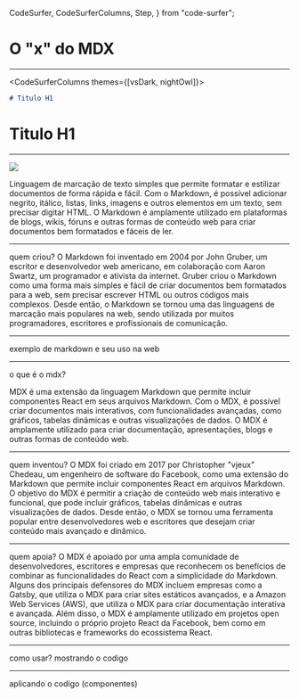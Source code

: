   CodeSurfer,
  CodeSurferColumns,
  Step,
} from "code-surfer";


# O "x" do MDX

---

<CodeSurferColumns themes={[vsDark, nightOwl]}>

<Step subtitle="Exemplo de marcações utilizando Markdown">


```md
# Titulo H1
```
# Titulo H1

</Step>

</CodeSurferColumns>

---

![](./assets/John_Gruber.jpg)

Linguagem de marcação de texto simples que permite formatar e estilizar documentos de forma rápida e fácil. 
Com o Markdown, é possível adicionar negrito, itálico, listas, links, imagens e outros elementos em um texto, sem precisar digitar HTML. O Markdown é amplamente utilizado em plataformas de blogs, wikis, fóruns e outras formas de conteúdo web para criar documentos bem formatados e fáceis de ler.

---

quem criou?
O Markdown foi inventado em 2004 por John Gruber, um escritor e desenvolvedor web americano, em colaboração com Aaron Swartz, um programador e ativista da internet. Gruber criou o Markdown como uma forma mais simples e fácil de criar documentos bem formatados para a web, sem precisar escrever HTML ou outros códigos mais complexos. Desde então, o Markdown se tornou uma das linguagens de marcação mais populares na web, sendo utilizada por muitos programadores, escritores e profissionais de comunicação.

---

exemplo de markdown e seu uso na web

---

o que é o mdx?

MDX é uma extensão da linguagem Markdown que permite incluir componentes React em seus arquivos Markdown. Com o MDX, é possível criar documentos mais interativos, com funcionalidades avançadas, como gráficos, tabelas dinâmicas e outras visualizações de dados. O MDX é amplamente utilizado para criar documentação, apresentações, blogs e outras formas de conteúdo web.

---

quem inventou?
O MDX foi criado em 2017 por Christopher "vjeux" Chedeau, um engenheiro de software do Facebook, como uma extensão do Markdown que permite incluir componentes React em arquivos Markdown. O objetivo do MDX é permitir a criação de conteúdo web mais interativo e funcional, que pode incluir gráficos, tabelas dinâmicas e outras visualizações de dados. Desde então, o MDX se tornou uma ferramenta popular entre desenvolvedores web e escritores que desejam criar conteúdo mais avançado e dinâmico.

---

quem apoia?
O MDX é apoiado por uma ampla comunidade de desenvolvedores, escritores e empresas que reconhecem os benefícios de combinar as funcionalidades do React com a simplicidade do Markdown. Alguns dos principais defensores do MDX incluem empresas como a Gatsby, que utiliza o MDX para criar sites estáticos avançados, e a Amazon Web Services (AWS), que utiliza o MDX para criar documentação interativa e avançada. Além disso, o MDX é amplamente utilizado em projetos open source, incluindo o próprio projeto React da Facebook, bem como em outras bibliotecas e frameworks do ecossistema React.

---

como usar?
mostrando o codigo

---

aplicando o codigo (componentes)

